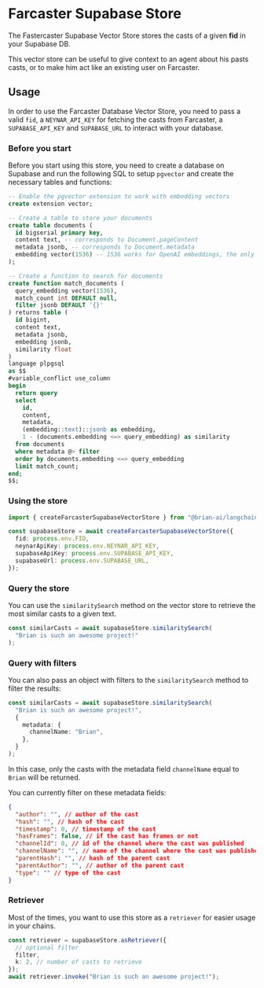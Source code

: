 # Farcaster Supabase Store

The Fastercaster Supabase Vector Store stores the casts of a given **fid** in your Supabase DB.

This vector store can be useful to give context to an agent about his pasts casts, or to make him act like an existing user on Farcaster.

## Usage

In order to use the Farcaster Database Vector Store, you need to pass a valid `fid`, a `NEYNAR_API_KEY` for fetching the casts from Farcaster, a `SUPABASE_API_KEY` and `SUPABASE_URL` to interact with your database.

### Before you start

Before you start using this store, you need to create a database on Supabase and run the following SQL to setup `pgvector` and create the necessary tables and functions:

```SQL
-- Enable the pgvector extension to work with embedding vectors
create extension vector;

-- Create a table to store your documents
create table documents (
  id bigserial primary key,
  content text, -- corresponds to Document.pageContent
  metadata jsonb, -- corresponds to Document.metadata
  embedding vector(1536) -- 1536 works for OpenAI embeddings, the only available right now for this package
);

-- Create a function to search for documents
create function match_documents (
  query_embedding vector(1536),
  match_count int DEFAULT null,
  filter jsonb DEFAULT '{}'
) returns table (
  id bigint,
  content text,
  metadata jsonb,
  embedding jsonb,
  similarity float
)
language plpgsql
as $$
#variable_conflict use_column
begin
  return query
  select
    id,
    content,
    metadata,
    (embedding::text)::jsonb as embedding,
    1 - (documents.embedding <=> query_embedding) as similarity
  from documents
  where metadata @> filter
  order by documents.embedding <=> query_embedding
  limit match_count;
end;
$$;
```

### Using the store

```typescript
import { createFarcasterSupabaseVectorStore } from "@brian-ai/langchain";

const supabaseStore = await createFarcasterSupabaseVectorStore({
  fid: process.env.FID,
  neynarApiKey: process.env.NEYNAR_API_KEY,
  supabaseApiKey: process.env.SUPABASE_API_KEY,
  supabaseUrl: process.env.SUPABASE_URL,
});
```

### Query the store

You can use the `similaritySearch` method on the vector store to retrieve the most similar casts to a given text.

```typescript
const similarCasts = await supabaseStore.similaritySearch(
  "Brian is such an awesome project!"
);
```

### Query with filters

You can also pass an object with filters to the `similaritySearch` method to filter the results:

```typescript
const similarCasts = await supabaseStore.similaritySearch(
  "Brian is such an awesome project!",
  {
    metadata: {
      channelName: "Brian",
    },
  }
);
```

In this case, only the casts with the metadata field `channelName` equal to `Brian` will be returned.

You can currently filter on these metadata fields:

```json
{
  "author": "", // author of the cast
  "hash": "", // hash of the cast
  "timestamp": 0, // timestamp of the cast
  "hasFrames": false, // if the cast has frames or not
  "channelId": 0, // id of the channel where the cast was published
  "channelName": "", // name of the channel where the cast was published
  "parentHash": "", // hash of the parent cast
  "parentAuthor": "", // author of the parent cast
  "type": "" // type of the cast
}
```

### Retriever

Most of the times, you want to use this store as a `retriever` for easier usage in your chains.

```typescript
const retriever = supabaseStore.asRetriever({
  // optional filter
  filter,
  k: 2, // number of casts to retrieve
});
await retriever.invoke("Brian is such an awesome project!");
```
